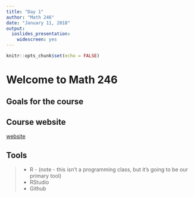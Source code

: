 ```yaml
---
title: "Day 1"
author: "Math 246"
date: "January 11, 2018"
output: 
  ioslides_presentation: 
    widescreen: yes
---
```


```r
knitr::opts_chunk$set(echo = FALSE)
```

# Welcome to Math 246

## Goals for the course

## Course website
[website](http://mthomas7.github.io/246)

## Tools
> - R - (note - this isn't a programming class, but it's going to be our primary tool)
> - RStudio
> - Github
